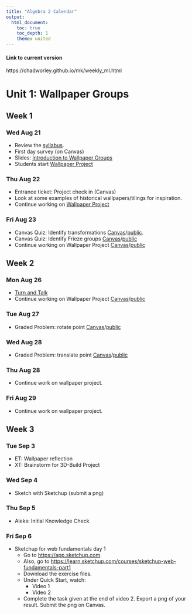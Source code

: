 ```yaml
---
title: "Algebra 2 Calendar"
output:
  html_document:
    toc: true
    toc_depth: 1
    theme: united
---
```


#### Link to current version

https://chadworley.github.io/mk/weekly_ml.html

# Unit 1: Wallpaper Groups

## Week 1 {.tabset}

### Wed Aug 21

* Review the [syllabus](https://chadworley.github.io/a2/syllabus_ml.html).
* First day survey (on Canvas)
* Slides: [Introduction to Wallpaper Groups](https://chadworley.github.io/ml/u01_wallpaper_groups/wallpaper_groups_presentation.html#1)
* Students start [Wallpaper Project](https://chadworley.github.io/ml/u01_wallpaper_groups/Wallpaper_Assignment.html)

### Thu Aug 22

* Entrance ticket: Project check in (Canvas)
* Look at some examples of historical wallpapers/tilings for inspiration.
* Continue working on [Wallpaper Project](https://chadworley.github.io/ml/u01_wallpaper_groups/Wallpaper_Assignment.html)

### Fri Aug 23

* Canvas Quiz: Identify transformations [Canvas](https://bart.instructure.com/courses/1282/quizzes/2278)/[public](https://chadworley.github.io/ml/u01_wallpaper_groups/transforms_shared1.html).
* Canvas Quiz: Identify Frieze groups [Canvas](https://bart.instructure.com/courses/1282/quizzes/2276)/[public](https://chadworley.github.io/ml/u01_wallpaper_groups/frieze_shared1.html)
* Continue working on Wallpaper Project [Canvas](https://bart.instructure.com/courses/1282/assignments/21403)/[public](https://chadworley.github.io/ml/u01_wallpaper_groups/Wallpaper_Assignment.html)

## Week 2 {.tabset}

### Mon Aug 26

* [Turn and Talk](https://chadworley.github.io/ml/u01_wallpaper_groups/Turn_and_Talk_wallpaper_01.html)
* Continue working on Wallpaper Project [Canvas](https://bart.instructure.com/courses/1282/assignments/21403)/[public](https://chadworley.github.io/ml/u01_wallpaper_groups/Wallpaper_Assignment.html)

### Tue Aug 27

* Graded Problem: rotate point [Canvas](https://bart.instructure.com/courses/1282/quizzes/2287)/[public](https://chadworley.github.io/ml/u01_wallpaper_groups/outhtml/03_rotate_point.html)

### Wed Aug 28

* Graded Problem: translate point [Canvas](https://bart.instructure.com/courses/1282/quizzes/2297)/[public](https://chadworley.github.io/ml/u01_wallpaper_groups/outhtml/04_translate_point.html)

### Thu Aug 28

* Continue work on wallpaper project.

### Fri Aug 29

* Continue work on wallpaper project.

## Week 3 {.tabset}

### Tue Sep 3

* ET: Wallpaper reflection
* XT: Brainstorm for 3D-Build Project

### Wed Sep 4

* Sketch with Sketchup (submit a png)

### Thu Sep 5

* Aleks: Initial Knowledge Check

### Fri Sep 6

* Sketchup for web fundamentals day 1
    * Go to [https://app.sketchup.com](https://app.sketchup.com).
    * Also, go to [https://learn.sketchup.com/courses/sketchup-web-fundamentals-part1](https://learn.sketchup.com/courses/sketchup-web-fundamentals-part1)
    * Download the exercise files.
    * Under Quick Start, watch:
        * Video 1 
        * Video 2
    * Complete the task given at the end of video 2. Export a png of your result. Submit the png on Canvas.




